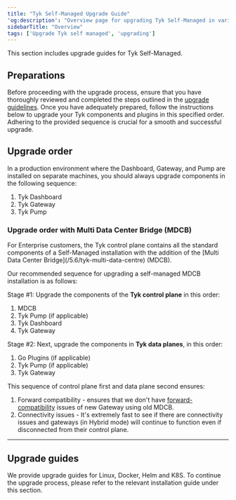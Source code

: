 ```yaml
---
title: "Tyk Self-Managed Upgrade Guide"
'og:description': "Overview page for upgrading Tyk Self-Managed in various installation types"
sidebarTitle: "Overview"
tags: ['Upgrade Tyk self managed', 'upgrading']
---
```


This section includes upgrade guides for Tyk Self-Managed.

## Preparations
Before proceeding with the upgrade process, ensure that you have thoroughly reviewed and completed the steps outlined in
the [upgrade guidelines](/5.6/developer-support/upgrading-tyk/preparations/upgrade-guidelines).
Once you have adequately prepared, follow the instructions below to upgrade your Tyk components and plugins in this
specified order. Adhering to the provided sequence is crucial for a smooth and successful upgrade.

## Upgrade order
In a production environment where the Dashboard, Gateway, and Pump are installed on separate machines, you should always
upgrade components in the following sequence:

1. Tyk Dashboard
2. Tyk Gateway
3. Tyk Pump


<h3 id="upgrade-mdcb">Upgrade order with Multi Data Center Bridge (MDCB)</h3>
For Enterprise customers, the Tyk control plane contains all the standard components of a Self-Managed installation with
the addition of the [Multi Data Center Bridge](/5.6/tyk-multi-data-centre) (MDCB).

Our recommended sequence for upgrading a self-managed MDCB installation is as follows:

Stage #1: Upgrade the components of the **Tyk control plane** in this order:

1. MDCB
2. Tyk Pump (if applicable)
3. Tyk Dashboard
4. Tyk Gateway

Stage #2: Next, upgrade the components in **Tyk data planes**, in this order:

1. Go Plugins (if applicable)
2. Tyk Pump (if applicable)
3. Tyk Gateway

This sequence of control plane first and data plane second ensures:
1. Forward compatibility - ensures that we don't have [forward-compatibility](https://en.wikipedia.org/wiki/Forward_compatibility#:~:text=Forward%20compatibility%20for%20the%20older,format%20of%20the%20older%20system.)
issues of new Gateway using old MDCB.
2. Connectivity issues - It's extremely fast to see if there are connectivity issues and gateways (in Hybrid mode) will
continue to function even if disconnected from their control plane.

---

## Upgrade guides
We provide upgrade guides for Linux, Docker, Helm and K8S. To continue the upgrade process, please refer to the relevant
installation guide under this section.

